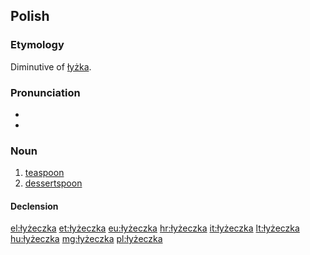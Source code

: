 ==Polish==

===Etymology===
Diminutive of [[łyżka]].

===Pronunciation===
* {{IPA|[wɨˈʐɛt͡ʂka]|lang=pl}}
* {{audio|Pl-łyżeczka.ogg|audio}}

===Noun===
{{head|pl|noun|g=f}}

# [[teaspoon]]
# [[dessertspoon]]

====Declension====
{{pl-decl-noun-ka|łyżecz}}

[[el:łyżeczka]]
[[et:łyżeczka]]
[[eu:łyżeczka]]
[[hr:łyżeczka]]
[[it:łyżeczka]]
[[lt:łyżeczka]]
[[hu:łyżeczka]]
[[mg:łyżeczka]]
[[pl:łyżeczka]]